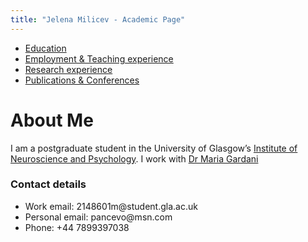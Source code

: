 ```yaml
---
title: "Jelena Milicev - Academic Page"
---
```

* [Education](Education.html) 
* [Employment & Teaching experience](Employment.html) 
* [Research experience](res_exp.html)
* [Publications & Conferences](Publications.html)

# About Me 
I am a postgraduate student in the University of Glasgow's
[Institute of Neuroscience and Psychology](http://www.gla.ac.uk/researchinstitutes/neurosciencepsychology/).
I work with [Dr Maria Gardani](http://https://www.gla.ac.uk/schools/psychology/staff/mariagardani/)

\newline

### Contact details
* Work email: 2148601m@student.gla.ac.uk
* Personal email: pancevo@msn.com
* Phone: +44 7899397038





